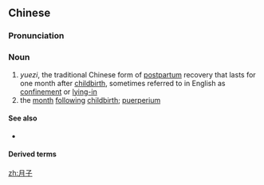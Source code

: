 ==Chinese==
{{zh-forms}}

===Pronunciation===
{{zh-pron
|m=yuèzi
|c=jyut6 zi2
|cat=n
}}

===Noun===
{{zh-noun}}

# ''yuezi'', the traditional Chinese form of [[postpartum]] recovery that lasts for one month after [[childbirth]], sometimes referred to in English as [[confinement]] or [[lying-in]]
# the [[month]] [[following]] [[childbirth]]; [[puerperium]]

====See also====
* {{zh-l|月嫂}}

====Derived terms====
{{zh-der|坐月子}}

[[zh:月子]]